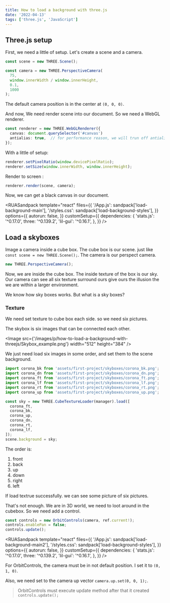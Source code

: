 ```yaml
---
title: How to load a background with three.js
date: '2022-04-13'
tags: ['three.js', 'JavaScript']
---
```


## Three.js setup

First, we need a little of setup. Let's create a scene and a camera.

```ts
const scene = new THREE.Scene();

const camera = new THREE.PerspectiveCamera(
  75,
  window.innerWidth / window.innerHeight,
  0.1,
  1000
);
```

The default camera position is in the center at `(0, 0, 0)`.

And now, We need render scene into our document. So we need a WebGL renderer.

```ts
const renderer = new THREE.WebGLRenderer({
  canvas: document.querySelector('#canvas')
  antialias: true,  // for performance reason, we will trun off antialias
});
```

With a little of setup:

```ts
renderer.setPixelRatio(window.devicePixelRatio);
renderer.setSize(window.innerWidth, window.innerHeight);
```

Render to screen :

```ts
renderer.render(scene, camera);
```

Now, we can get a black canvas in our document.

<RUASandpack
  template="react"
  files={{
    '/App.js': sandpack['load-background-main'],
    '/styles.css': sandpack['load-background-styles'],
  }}
  options={{
    autorun: false,
  }}
  customSetup={{
    dependencies: {
      'stats.js': '^0.17.0',
      three: '^0.139.2',
      'lil-gui': '^0.16.1',
    },
  }}
/>

## Load a skyboxes

Image a camera inside a cube box. The cube box is our scene. just like `const scene = new THREE.Scene();`. The camera is our perspect camera.

```ts
new THREE.PerspectiveCamera();
```

Now, we are inside the cube box. The inside texture of the box is our sky. Our camera can see all six texture surround ours give ours the illusion the we are within a larger environment.

We know how sky boxes works. But what is a sky boxes?

### Texture

We need set texture to cube box each side. so we need six pictures.

The skybox is six images that can be connected each other.

<Image
  src={'/images/p/how-to-load-a-background-with-threejs/Skybox_example.png'}
  width="512"
  height="384"
/>

We just need load six images in some order, and set them to the scene background.

```ts
import corona_bk from 'assets/first-project/skyboxes/corona_bk.png';
import corona_dn from 'assets/first-project/skyboxes/corona_dn.png';
import corona_ft from 'assets/first-project/skyboxes/corona_ft.png';
import corona_lf from 'assets/first-project/skyboxes/corona_lf.png';
import corona_rt from 'assets/first-project/skyboxes/corona_rt.png';
import corona_up from 'assets/first-project/skyboxes/corona_up.png';

const sky = new THREE.CubeTextureLoader(manager).load([
  corona_ft,
  corona_bk,
  corona_up,
  corona_dn,
  corona_rt,
  corona_lf,
]);
scene.background = sky;
```

The order is:

1. front
2. back
3. up
4. down
5. right
6. left

If load textrue successfully. we can see some picture of six pictures.

That's not enough. We are in 3D world, we need to loot around in the cubebox. So we need add a control.

```ts
const controls = new OrbitControls(camera, ref.current!);
controls.enablePan = false;
controls.update();
```

<RUASandpack
  template="react"
  files={{
    '/App.js': sandpack['load-background-main2'],
    '/styles.css': sandpack['load-background-styles'],
  }}
  options={{
    autorun: false,
  }}
  customSetup={{
    dependencies: {
      'stats.js': '^0.17.0',
      three: '^0.139.2',
      'lil-gui': '^0.16.1',
    },
  }}
/>

For OrbitControls, the camera must be in not default position. I set it to `(0, 1, 0)`.

Also, we need set to the camera up vector `camera.up.set(0, 0, 1);`.

> OrbitControls must execute update method after that it created `controls.update();`
